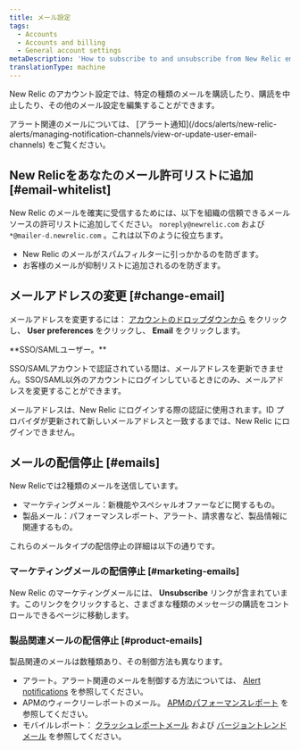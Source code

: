 ```yaml
---
title: メール設定
tags:
  - Accounts
  - Accounts and billing
  - General account settings
metaDescription: 'How to subscribe to and unsubscribe from New Relic emails, and change your email address.'
translationType: machine
---
```


New Relic のアカウント設定では、特定の種類のメールを購読したり、購読を中止したり、その他のメール設定を編集することができます。

<Callout variant="tip">
  アラート関連のメールについては、 [アラート通知](/docs/alerts/new-relic-alerts/managing-notification-channels/view-or-update-user-email-channels) をご覧ください。
</Callout>

## New Relicをあなたのメール許可リストに追加 [#email-whitelist]

New Relic のメールを確実に受信するためには、以下を組織の信頼できるメールソースの許可リストに追加してください。 `noreply@newrelic.com` および `*@mailer-d.newrelic.com` 。これは以下のように役立ちます。

* New Relic のメールがスパムフィルターに引っかかるのを防ぎます。
* お客様のメールが抑制リストに追加されるのを防ぎます。

## メールアドレスの変更 [#change-email]

メールアドレスを変更するには： [アカウントのドロップダウンから](/docs/accounts-partnerships/education/getting-started-new-relic/glossary#account-dropdown) をクリックし、 **User preferences** をクリックし、 **Email** をクリックします。

<Callout variant="tip">
  **SSO/SAMLユーザー。**

  SSO/SAMLアカウントで認証されている間は、メールアドレスを更新できません。SSO/SAML以外のアカウントにログインしているときにのみ、メールアドレスを変更することができます。

  メールアドレスは、New Relic にログインする際の認証に使用されます。ID プロバイダが更新されて新しいメールアドレスと一致するまでは、New Relic にログインできません。
</Callout>

## メールの配信停止 [#emails]

New Relicでは2種類のメールを送信しています。

* マーケティングメール：新機能やスペシャルオファーなどに関するもの。
* 製品メール：パフォーマンスレポート、アラート、請求書など、製品情報に関連するもの。

これらのメールタイプの配信停止の詳細は以下の通りです。

### マーケティングメールの配信停止 [#marketing-emails]

New Relic のマーケティングメールには、 **Unsubscribe** リンクが含まれています。このリンクをクリックすると、さまざまな種類のメッセージの購読をコントロールできるページに移動します。

### 製品関連メールの配信停止 [#product-emails]

製品関連のメールは数種類あり、その制御方法も異なります。

* アラート。アラート関連のメールを制御する方法については、 [Alert notifications](/docs/alerts/new-relic-alerts/managing-notification-channels/view-or-update-user-email-channels) を参照してください。
* APMのウィークリーレポートのメール。 [APMのパフォーマンスレポート](/docs/apm/reports/other-performance-analysis/weekly-performance-report#opting_out) を参照してください。
* モバイルレポート： [クラッシュレポートメール](/docs/mobile-monitoring/mobile-monitoring-ui/crashes/receive-crash-notifications-email) および [バージョントレンドメール](/docs/mobile-monitoring/mobile-monitoring-ui/mobile-app-pages/version-trends-compare-user-adoption-metrics-performance) を参照してください。
